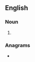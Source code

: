 ==English==

===Noun===
{{head|en|noun form}}

# {{plural of|en|schemie}}

===Anagrams===
* {{anagrams|en|a=ceehimss|chemises}}